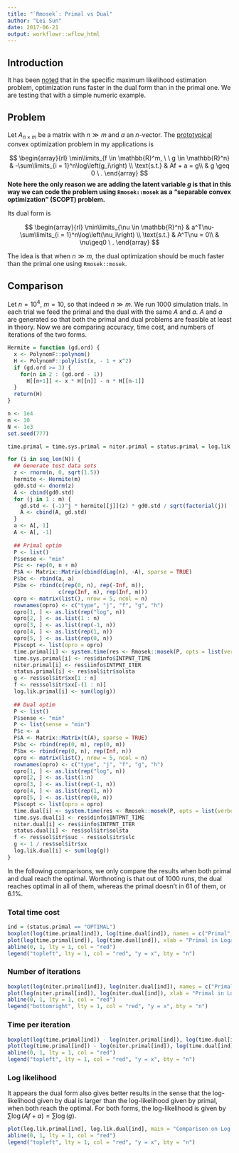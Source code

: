 ```yaml
---
title: "`Rmosek`: Primal vs Dual"
author: "Lei Sun"
date: 2017-06-21
output: workflowr::wflow_html
---
```






## Introduction

It has been [noted](https://lsun.github.io/truncash/mosek_reg.html) that in the specific maximum likelihood estimation problem, optimization runs faster in the dual form than in the primal one.  We are testing that with a simple numeric example.

## Problem

Let $A_{n \times m}$ be a matrix with $n \gg m$ and $a$ an $n$-vector.  The [prototypical](mosek_reg.html#basic_form:_primal) convex optimization problem in my applications is

$$
\begin{array}{rl}
\min\limits_{f \in \mathbb{R}^m, \ \ g \in \mathbb{R}^n} & -\sum\limits_{i = 1}^n\log\left(g_i\right) \\
\text{s.t.} & Af + a = g\\
& g \geq 0 \ .
\end{array}
$$
**Note here the only reason we are adding the latent variable $g$ is that in this way we can code the problem using `Rmosek::mosek` as a "separable convex optimization" (SCOPT) problem.**

Its dual form is

$$
\begin{array}{rl}
\min\limits_{\nu \in \mathbb{R}^n} & a^T\nu-\sum\limits_{i = 1}^n\log\left(\nu_i\right) \\
\text{s.t.} & A^T\nu = 0\\
& \nu\geq0 \ .
\end{array}
$$

The idea is that when $n \gg m$, the dual optimization should be much faster than the primal one using `Rmosek::mosek`.

## Comparison

Let $n = 10^4$, $m = 10$, so that indeed $n \gg m$.  We run $1000$ simulation trials.  In each trial we feed the primal and the dual with the same $A$ and $a$.  $A$ and $a$ are generated so that both the primal and dual problems are feasible at least in theory.  Now we are comparing accuracy, time cost, and numbers of iterations of the two forms.

```r
Hermite = function (gd.ord) {
  x <- PolynomF::polynom()
  H <- PolynomF::polylist(x, - 1 + x^2)
  if (gd.ord >= 3) {
    for(n in 2 : (gd.ord - 1))
      H[[n+1]] <- x * H[[n]] - n * H[[n-1]]
  }
  return(H)
}
```

```r
n <- 1e4
m <- 10
N <- 1e3
set.seed(777)

time.primal = time.sys.primal = niter.primal = status.primal = log.lik.primal = time.dual = time.sys.dual = niter.dual = status.dual = log.lik.dual = c()

for (i in seq_len(N)) {
  ## Generate test data sets
  z <- rnorm(n, 0, sqrt(1.5))
  hermite <- Hermite(m)
  gd0.std <- dnorm(z)
  A <- cbind(gd0.std)
  for (j in 1 : m) {
    gd.std <- (-1)^j * hermite[[j]](z) * gd0.std / sqrt(factorial(j))
    A <- cbind(A, gd.std)
  }
  a <- A[, 1]
  A <- A[, -1]
  
  ## Primal optim
  P <- list()
  P$sense <- "min"
  P$c <- rep(0, n + m)
  P$A <- Matrix::Matrix(cbind(diag(n), -A), sparse = TRUE)
  P$bc <- rbind(a, a)
  P$bx <- rbind(c(rep(0, n), rep(-Inf, m)),
                c(rep(Inf, n), rep(Inf, m)))
  opro <- matrix(list(), nrow = 5, ncol = n)
  rownames(opro) <- c("type", "j", "f", "g", "h")
  opro[1, ] <- as.list(rep("log", n))
  opro[2, ] <- as.list(1 : n)
  opro[3, ] <- as.list(rep(-1, n))
  opro[4, ] <- as.list(rep(1, n))
  opro[5, ] <- as.list(rep(0, n))
  P$scopt <- list(opro = opro)
  time.primal[i] <- system.time(res <- Rmosek::mosek(P, opts = list(verbose = 0, getinfo = TRUE)))[3]
  time.sys.primal[i] <- res$dinfo$INTPNT_TIME
  niter.primal[i] <- res$iinfo$INTPNT_ITER
  status.primal[i] <- res$sol$itr$solsta
  g <- res$sol$itr$xx[1 : n]
  f <- res$sol$itr$xx[-(1 : n)]
  log.lik.primal[i] <- sum(log(g))
  
  ## Dual optim
  P <- list()
  P$sense <- "min"
  P <- list(sense = "min")
  P$c <- a
  P$A <- Matrix::Matrix(t(A), sparse = TRUE)
  P$bc <- rbind(rep(0, m), rep(0, m))
  P$bx <- rbind(rep(0, n), rep(Inf, n))
  opro <- matrix(list(), nrow = 5, ncol = n)
  rownames(opro) <- c("type", "j", "f", "g", "h")
  opro[1, ] <- as.list(rep("log", n))
  opro[2, ] <- as.list(1:n)
  opro[3, ] <- as.list(rep(-1, n))
  opro[4, ] <- as.list(rep(1, n))
  opro[5, ] <- as.list(rep(0, n))
  P$scopt <- list(opro = opro)
  time.dual[i] <- system.time(res <- Rmosek::mosek(P, opts = list(verbose = 0, getinfo = TRUE)))[3]
  time.sys.dual[i] <- res$dinfo$INTPNT_TIME
  niter.dual[i] <- res$iinfo$INTPNT_ITER
  status.dual[i] <- res$sol$itr$solsta
  f <- res$sol$itr$suc - res$sol$itr$slc
  g <- 1 / res$sol$itr$xx
  log.lik.dual[i] <- sum(log(g))
}
```

In the following comparisons, we only compare the results when both primal and dual reach the optimal.  Worthnoting is that out of $1000$ runs, the dual reaches optimal in all of them, whereas the primal doesn't in 61 of them, or $6.1\%$.

### Total time cost

```r
ind = (status.primal == "OPTIMAL")
boxplot(log(time.primal[ind]), log(time.dual[ind]), names = c("Primal", "Dual"), main = "Total Run Time in Logarithm")
plot(log(time.primal[ind]), log(time.dual[ind]), xlab = "Primal in Logarithm", ylab = "Dual in Logarithm", main = "Comparison on Total Run Time in Logarithm")
abline(0, 1, lty = 1, col = "red")
legend("topleft", lty = 1, col = "red", "y = x", bty = "n")
```

### Number of iterations

```r
boxplot(log(niter.primal[ind]), log(niter.dual[ind]), names = c("Primal", "Dual"), main = "Number of Iterations in Logarithm")
plot(log(niter.primal[ind]), log(niter.dual[ind]), xlab = "Primal in Logarithm", ylab = "Dual in Logarithm", main = "Comparison on Number of Iteration in Logarithm")
abline(0, 1, lty = 1, col = "red")
legend("bottomright", lty = 1, col = "red", "y = x", bty = "n")
```

### Time per iteration

```r
boxplot(log(time.primal[ind]) - log(niter.primal[ind]), log(time.dual[ind]) - log(niter.dual[ind]), names = c("Primal", "Dual"), main = "Run Time per Iteration in Logarithm")
plot(log(time.primal[ind]) - log(niter.primal[ind]), log(time.dual[ind]) - log(niter.dual[ind]), xlab = "Primal in Logarithm", ylab = "Dual in Logarithm", main = "Comparison on Run Time per Iteration in Logarithm")
abline(0, 1, lty = 1, col = "red")
legend("topleft", lty = 1, col = "red", "y = x", bty = "n")
```

### Log likelihood

It appears the dual form also gives better results in the sense that the log-likelihood given by dual is larger than the log-likelihood given by primal, when both reach the optimal.  For both forms, the log-likelihood is given by $\sum\log\left(Af + a\right) = \sum\log\left(g\right)$.

```r
plot(log.lik.primal[ind], log.lik.dual[ind], main = "Comparison on Log Likelihood", xlab = "Primal", ylab = "Dual")
abline(0, 1, lty = 1, col = "red")
legend("topleft", lty = 1, col = "red", "y = x", bty = "n")
```


